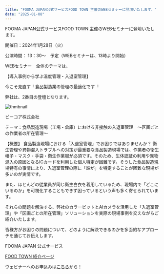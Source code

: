 ```yaml
---
title: "FOOMA JAPAN公式サービスFOOD TOWN 主催のWEBセミナーに登壇いたします。"
date: "2025-01-08"
---
```



FOOMA JAPAN公式サービスFOOD TOWN 主催のWEBセミナーに登壇いたします。





開催日：2024年1月28日（火）

公演時間： 13：30〜　予定（WEBセミナーは、13時より開始）　



WEBセミナー　全体のテーマは、

【導⼊事例から学ぶ温度管理・⼊退室管理】




今こそ⾒直す︕⾷品製造業の管理の最適化です︕





弊社は、2番目の登壇となります。


![thmbnail](../images/News/2025/news_20250108.jpg)







ビーコア株式会社

テーマ：食品製造現場（工場・倉庫）における非接触の入退室管理　～区画ごとの作業者の所在管理～





【概要】
食品製造現場における「入退室管理」でお困りではありませんか？
衛生管理や異物混入トラブルへの対策が最重要な食品製造現場では、作業者の衛生帽子・マスク・手袋・衛生作業服が必須です。そのため、生体認証の利用や異物混入の原因となるICカードを利用した個人特定が困難です。そうした食品製造現場特有の事情により、入退室管理の際に「誰が」を特定することが困難な現場が多いのが実情です。



また、ほとんどの従業員が同じ衛生白衣を着用しているため、現場内で「どこにいるのか」を可視化することもできず困っているという声も多く寄せられています。


それらの問題を解決する、弊社のカラービットとAIカメラを活用した「入退室管理」や「区画ごとの所在管理」ソリューションを実際の現場事例を交えながらご紹介いたします。



皆様方がお困りの問題について、どのように解決できるのかを多面的なアプローチを通じてお伝えします。




FOOMA JAPAN 公式サービス  




[FOOD TOWN 紹介ページ](https://food-town.jp/customer/seminar/detail/65)




ウェビナーへのお申込みは[こちら](https://us06web.zoom.us/webinar/register/WN_dAFaZSTvTgOnehC0T0iplw#/registration)から！
